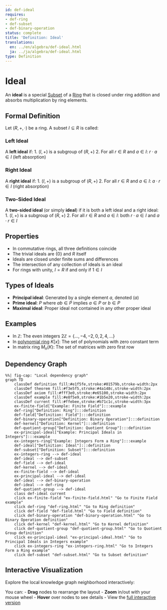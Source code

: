 ```yaml
---
id: def-ideal
requires:
- def-ring
- def-subset
- def-binary-operation
status: complete
title: 'Definition: Ideal'
translations:
  en: ../en/algebra/def-ideal.html
  ja: ../ja/algebra/def-ideal.html
type: Definition
---
```


# Ideal {#def-ideal}

An **ideal** is a special [Subset](../logic-set-theory/def-subset.qmd) of a [Ring](def-ring.qmd) that is closed under ring addition and absorbs multiplication by ring elements.

## Formal Definition

Let $(R, +, \cdot)$ be a ring. A subset $I \subseteq R$ is called:

### Left Ideal

A **left ideal** if:
1. $(I, +)$ is a subgroup of $(R, +)$
2. For all $r \in R$ and $a \in I$: $r \cdot a \in I$ (left absorption)

### Right Ideal

A **right ideal** if:
1. $(I, +)$ is a subgroup of $(R, +)$
2. For all $r \in R$ and $a \in I$: $a \cdot r \in I$ (right absorption)

### Two-Sided Ideal

A **two-sided ideal** (or simply **ideal**) if it is both a left ideal and a right ideal:
1. $(I, +)$ is a subgroup of $(R, +)$
2. For all $r \in R$ and $a \in I$: both $r \cdot a \in I$ and $a \cdot r \in I$

## Properties

- In commutative rings, all three definitions coincide
- The trivial ideals are $\{0\}$ and $R$ itself
- Ideals are closed under finite sums and differences
- The intersection of any collection of ideals is an ideal
- For rings with unity, $I = R$ if and only if $1 \in I$

## Types of Ideals

- **Principal ideal**: Generated by a single element $a$, denoted $(a)$
- **Prime ideal**: $P$ where $ab \in P$ implies $a \in P$ or $b \in P$
- **Maximal ideal**: Proper ideal not contained in any other proper ideal

## Examples

- In $\mathbb{Z}$: The even integers $2\mathbb{Z} = \{..., -4, -2, 0, 2, 4, ...\}$
- In [polynomial ring](def-polynomial-ring.qmd) $K[x]$: The set of polynomials with zero constant term
- In matrix ring $M_n(K)$: The set of matrices with zero first row

## Dependency Graph

```mermaid
%%| fig-cap: "Local dependency graph"
graph TD
    classDef definition fill:#e1f5fe,stroke:#01579b,stroke-width:2px
    classDef theorem fill:#f3e5f5,stroke:#4a148c,stroke-width:2px
    classDef axiom fill:#fff3e0,stroke:#e65100,stroke-width:2px
    classDef example fill:#e8f5e9,stroke:#1b5e20,stroke-width:2px
    classDef current fill:#ffebee,stroke:#b71c1c,stroke-width:3px
    ex-finite-field["Example: Finite Field"]:::example
    def-ring["Definition: Ring"]:::definition
    def-field["Definition: Field"]:::definition
    def-binary-operation["Definition: Binary Operation"]:::definition
    def-kernel["Definition: Kernel"]:::definition
    def-quotient-group["Definition: Quotient Group"]:::definition
    ex-principal-ideal["Example: Principal Ideals in Integers"]:::example
    ex-integers-ring["Example: Integers Form a Ring"]:::example
    def-ideal["Definition: Ideal"]:::definition
    def-subset["Definition: Subset"]:::definition
    ex-integers-ring --> def-ideal
    def-ideal --> def-subset
    def-field --> def-ideal
    def-kernel --> def-ideal
    ex-finite-field --> def-ideal
    ex-principal-ideal --> def-ideal
    def-ideal --> def-binary-operation
    def-ideal --> def-ring
    def-quotient-group --> def-ideal
    class def-ideal current
    click ex-finite-field "ex-finite-field.html" "Go to Finite Field example"
    click def-ring "def-ring.html" "Go to Ring definition"
    click def-field "def-field.html" "Go to Field definition"
    click def-binary-operation "def-binary-operation.html" "Go to Binary Operation definition"
    click def-kernel "def-kernel.html" "Go to Kernel definition"
    click def-quotient-group "def-quotient-group.html" "Go to Quotient Group definition"
    click ex-principal-ideal "ex-principal-ideal.html" "Go to Principal Ideals in Integers example"
    click ex-integers-ring "ex-integers-ring.html" "Go to Integers Form a Ring example"
    click def-subset "def-subset.html" "Go to Subset definition"
```

## Interactive Visualization

Explore the local knowledge graph neighborhood interactively:

::: {.graph-viz data-id="def-ideal" data-width="700" data-height="500"}
:::

You can:
- **Drag** nodes to rearrange the layout
- **Zoom** in/out with your mouse wheel
- **Hover** over nodes to see details
- View the [full interactive version](../../output/interactive/def-ideal.html){target="_blank"}
